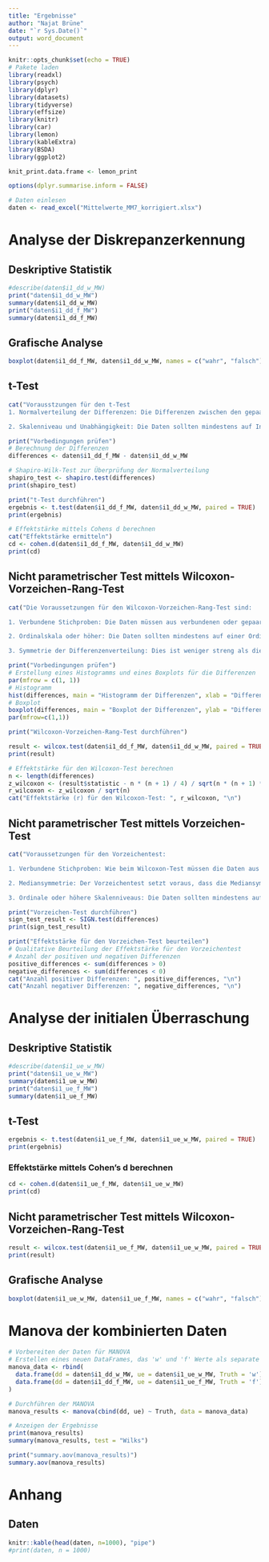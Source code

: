 ```yaml
---
title: "Ergebnisse"
author: "Najat Brüne"
date: "`r Sys.Date()`"
output: word_document
---
```


```r
knitr::opts_chunk$set(echo = TRUE)
# Pakete laden
library(readxl)
library(psych)
library(dplyr)
library(datasets)
library(tidyverse)
library(effsize)
library(knitr)
library(car)
library(lemon)
library(kableExtra)
library(BSDA)
library(ggplot2)

knit_print.data.frame <- lemon_print

options(dplyr.summarise.inform = FALSE)

# Daten einlesen
daten <- read_excel("Mittelwerte_MM7_korrigiert.xlsx")
```

# Analyse der Diskrepanzerkennung
## Deskriptive Statistik

```r
#describe(daten$i1_dd_w_MW)
print("daten$i1_dd_w_MW")
summary(daten$i1_dd_w_MW)
print("daten$i1_dd_f_MW")
summary(daten$i1_dd_f_MW)
```

## Grafische Analyse
```r
boxplot(daten$i1_dd_f_MW, daten$i1_dd_w_MW, names = c("wahr", "falsch"), ylab = "Rating", xlab = "erlebnisbasisert", main = "Diskrepanzerkennung")
```


## t-Test 
```r
cat("Vorausstzungen für den t-Test
1. Normalverteilung der Differenzen: Die Differenzen zwischen den gepaarten Beobachtungen sollten annähernd normalverteilt sein. Dies kann durch einen Test auf Normalverteilung (z. B. Shapiro-Wilk-Test) oder durch grafische Methoden (z. B. Histogramm oder Q-Q-Plot) überprüft werden.

2. Skalenniveau und Unabhängigkeit: Die Daten sollten mindestens auf Intervallskalenniveau vorliegen, und die Beobachtungen sollten unabhängig voneinander sein.")

print("Vorbedingungen prüfen")
# Berechnung der Differenzen
differences <- daten$i1_dd_f_MW - daten$i1_dd_w_MW

# Shapiro-Wilk-Test zur Überprüfung der Normalverteilung
shapiro_test <- shapiro.test(differences)
print(shapiro_test)

print("t-Test durchführen")
ergebnis <- t.test(daten$i1_dd_f_MW, daten$i1_dd_w_MW, paired = TRUE)
print(ergebnis)

# Effektstärke mittels Cohens d berechnen
cat("Effektstärke ermitteln")
cd <- cohen.d(daten$i1_dd_f_MW, daten$i1_dd_w_MW)
print(cd)

```

## Nicht parametrischer Test mittels Wilcoxon-Vorzeichen-Rang-Test
```r
cat("Die Voraussetzungen für den Wilcoxon-Vorzeichen-Rang-Test sind:

1. Verbundene Stichproben: Die Daten müssen aus verbundenen oder gepaarten Stichproben stammen, was bei einer Within-Subject-Studie der Fall ist.

2. Ordinalskala oder höher: Die Daten sollten mindestens auf einer Ordinalskala vorliegen.

3. Symmetrie der Differenzenverteilung: Dies ist weniger streng als die Normalverteilungsannahme beim t-Test, aber es wird bevorzugt, dass die Verteilung der Differenzen symmetrisch ist.")

print("Vorbedingungen prüfen")
# Erstellung eines Histogramms und eines Boxplots für die Differenzen
par(mfrow = c(1, 1))
# Histogramm
hist(differences, main = "Histogramm der Differenzen", xlab = "Differenzen", col = "blue", border = "black")
# Boxplot
boxplot(differences, main = "Boxplot der Differenzen", ylab = "Differenzen", col = "lightblue")
par(mfrow=c(1,1))

print("Wilcoxon-Vorzeichen-Rang-Test durchführen")

result <- wilcox.test(daten$i1_dd_f_MW, daten$i1_dd_w_MW, paired = TRUE)
print(result)

# Effektstärke für den Wilcoxon-Test berechnen
n <- length(differences)
z_wilcoxon <- (result$statistic - n * (n + 1) / 4) / sqrt(n * (n + 1) * (2 * n + 1) / 24)
r_wilcoxon <- z_wilcoxon / sqrt(n)
cat("Effektstärke (r) für den Wilcoxon-Test: ", r_wilcoxon, "\n")
```


## Nicht parametrischer Test mittels Vorzeichen-Test
```r
cat("Voraussetzungen für den Vorzeichentest:

1. Verbundene Stichproben: Wie beim Wilcoxon-Test müssen die Daten aus gepaarten oder verbundenen Stichproben stammen.

2. Mediansymmetrie: Der Vorzeichentest setzt voraus, dass die Mediansymmetrie zwischen den Paaren besteht. Das bedeutet, dass die Wahrscheinlichkeit einer positiven Differenz genauso groß ist wie die einer negativen Differenz.

3. Ordinale oder höhere Skalenniveaus: Die Daten sollten mindestens auf einer Ordinalskala vorliegen.")

print("Vorzeichen-Test durchführen")
sign_test_result <- SIGN.test(differences)
print(sign_test_result)

print("Effektstärke für den Vorzeichen-Test beurteilen")
# Qualitative Beurteilung der Effektstärke für den Vorzeichentest
# Anzahl der positiven und negativen Differenzen
positive_differences <- sum(differences > 0)
negative_differences <- sum(differences < 0)
cat("Anzahl positiver Differenzen: ", positive_differences, "\n")
cat("Anzahl negativer Differenzen: ", negative_differences, "\n")

```

# Analyse der initialen Überraschung
## Deskriptive Statistik

```r
#describe(daten$i1_ue_w_MW)
print("daten$i1_ue_w_MW")
summary(daten$i1_ue_w_MW)
print("daten$i1_ue_f_MW")
summary(daten$i1_ue_f_MW)
```

## t-Test 
```r
ergebnis <- t.test(daten$i1_ue_f_MW, daten$i1_ue_w_MW, paired = TRUE)
print(ergebnis)

```

### Effektstärke mittels Cohen's d berechnen
```r
cd <- cohen.d(daten$i1_ue_f_MW, daten$i1_ue_w_MW)
print(cd)

```

## Nicht parametrischer Test mittels Wilcoxon-Vorzeichen-Rang-Test
```r
result <- wilcox.test(daten$i1_ue_f_MW, daten$i1_ue_w_MW, paired = TRUE)
print(result)
```

## Grafische Analyse
```r
boxplot(daten$i1_ue_w_MW, daten$i1_ue_f_MW, names = c("wahr", "falsch"), ylab = "Rating", xlab = "erlebnisbasisert", main = "Initiale Überraschung")
```

# Manova der kombinierten Daten
```r
# Vorbereiten der Daten für MANOVA
# Erstellen eines neuen DataFrames, das 'w' und 'f' Werte als separate Fälle behandelt
manova_data <- rbind(
  data.frame(dd = daten$i1_dd_w_MW, ue = daten$i1_ue_w_MW, Truth = 'w'),
  data.frame(dd = daten$i1_dd_f_MW, ue = daten$i1_ue_f_MW, Truth = 'f')
)

# Durchführen der MANOVA
manova_results <- manova(cbind(dd, ue) ~ Truth, data = manova_data)

# Anzeigen der Ergebnisse
print(manova_results)
summary(manova_results, test = "Wilks")

print("summary.aov(manova_results)")
summary.aov(manova_results)
```

# Anhang
## Daten
```r
knitr::kable(head(daten, n=1000), "pipe")
#print(daten, n = 1000)
```